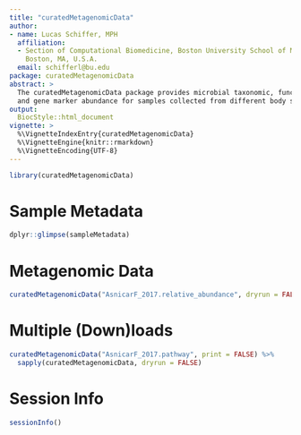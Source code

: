```yaml
---
title: "curatedMetagenomicData"
author:
- name: Lucas Schiffer, MPH
  affiliation: 
  - Section of Computational Biomedicine, Boston University School of Medicine,
    Boston, MA, U.S.A.
  email: schifferl@bu.edu
package: curatedMetagenomicData
abstract: >
  The curatedMetagenomicData package provides microbial taxonomic, functional,
  and gene marker abundance for samples collected from different body sites.
output: 
  BiocStyle::html_document
vignette: >
  %\VignetteIndexEntry{curatedMetagenomicData}
  %\VignetteEngine{knitr::rmarkdown}
  %\VignetteEncoding{UTF-8}  
---
```


```r
library(curatedMetagenomicData)
```

# Sample Metadata

```r
dplyr::glimpse(sampleMetadata)
```

# Metagenomic Data

```r
curatedMetagenomicData("AsnicarF_2017.relative_abundance", dryrun = FALSE)
```

# Multiple (Down)loads

```r
curatedMetagenomicData("AsnicarF_2017.pathway", print = FALSE) %>%
  sapply(curatedMetagenomicData, dryrun = FALSE)
```

# Session Info {.unnumbered}

```r
sessionInfo()
```

